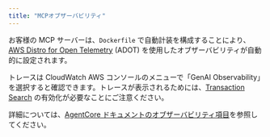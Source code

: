 ```yaml
---
title: "MCPオブザーバビリティ"
---
```




お客様の MCP サーバーは、`Dockerfile` で自動計装を構成することにより、[AWS Distro for Open Telemetry](https://aws.amazon.com/otel/) (ADOT) を使用したオブザーバビリティが自動的に設定されます。

トレースは CloudWatch AWS コンソールのメニューで「GenAI Observability」を選択すると確認できます。トレースが表示されるためには、[Transaction Search](https://docs.aws.amazon.com/AmazonCloudWatch/latest/monitoring/CloudWatch-Transaction-Search.html) の有効化が必要なことにご注意ください。

詳細については、[AgentCore ドキュメントのオブザーバビリティ項目](https://docs.aws.amazon.com/bedrock-agentcore/latest/devguide/observability-configure.html)を参照してください。